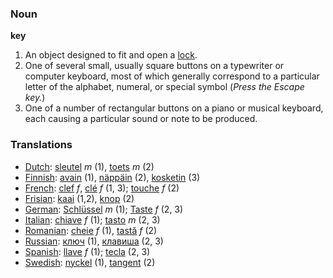 === Noun ===

'''key'''

#An object designed to fit and open a [[lock]].
#One of several small, usually square buttons on a typewriter or computer keyboard, most of which generally correspond to a particular letter of the alphabet, numeral, or special symbol (''Press the Escape key.'')
#One of a number of rectangular buttons on a piano or musical keyboard, each causing a particular sound or note to be produced.

=== Translations ===
*[[Dutch]]: [[sleutel]] ''m'' (1), [[toets]] ''m'' (2)
*[[Finnish]]: [[avain]] (1), [[näppäin]] (2), [[kosketin]] (3)
*[[French]]: [[clef]] ''f'', [[clé]] ''f'' (1, 3); [[touche]] ''f'' (2)
*[[Frisian]]: [[kaai]] (1,2), [[knop]] (2)
*[[German]]: [[Schlüssel]] ''m'' (1); [[Taste]] ''f'' (2, 3)
*[[Italian]]: [[chiave]] ''f'' (1); [[tasto]] ''m'' (2, 3)
*[[Romanian]]: [[cheie]] ''f'' (1), [[tastă]] ''f'' (2)
*[[Russian]]: [[ключ]] (1), [[клавиша]] (2, 3)
*[[Spanish]]: [[llave]] ''f'' (1); [[tecla]] (2, 3)
*[[Swedish]]: [[nyckel]] (1), [[tangent]] (2)